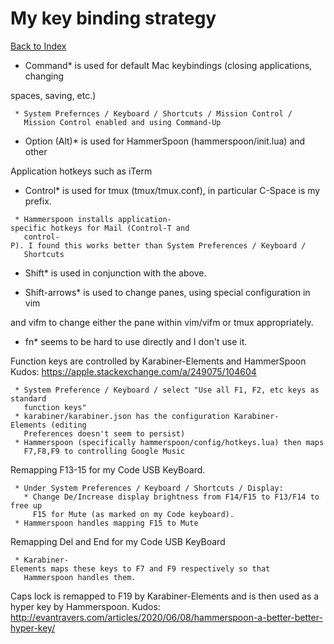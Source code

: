 =My key binding strategy=

[[/index|Back to Index]]

*Command* is used for default Mac keybindings (closing applications, changing
spaces, saving, etc.)
  * System Prefernces / Keyboard / Shortcuts / Mission Control /
    Mission Control enabled and using Command-Up

*Option (Alt)* is used for HammerSpoon (hammerspoon/init.lua) and other
Application hotkeys such as iTerm

*Control* is used for tmux (tmux/tmux.conf), in particular C-Space is my prefix.
  * Hammerspoon installs application-specific hotkeys for Mail (Control-T and
    control-P). I found this works better than System Preferences / Keyboard /
    Shortcuts

*Shift* is used in conjunction with the above.

*Shift-arrows* is used to change panes, using special configuration in vim
and vifm to change either the pane within vim/vifm or tmux appropriately.

*fn* seems to be hard to use directly and I don't use it.

Function keys are controlled by Karabiner-Elements and HammerSpoon
Kudos: https://apple.stackexchange.com/a/249075/104604
  * System Preference / Keyboard / select "Use all F1, F2, etc keys as standard
    function keys"
  * karabiner/karabiner.json has the configuration Karabiner-Elements (editing
    Preferences doesn't seem to persist)
  * Hammerspoon (specifically hammerspoon/config/hotkeys.lua) then maps
    F7,F8,F9 to controlling Google Music
 
Remapping F13-15 for my Code USB KeyBoard.
  * Under System Preferences / Keyboard / Shortcuts / Display:
    * Change De/Increase display brightness from F14/F15 to F13/F14 to free up
      F15 for Mute (as marked on my Code keyboard).
  * Hammerspoon handles mapping F15 to Mute

Remapping Del and End for my Code USB KeyBoard
  * Karabiner-Elements maps these keys to F7 and F9 respectively so that
    Hammerspoon handles them.

Caps lock is remapped to F19 by Karabiner-Elements and is then
used as a hyper key by Hammerspoon.
Kudos: http://evantravers.com/articles/2020/06/08/hammerspoon-a-better-better-hyper-key/
